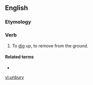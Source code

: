 ==English==

===Etymology===
{{prefix|un|bury|lang=en}}

===Verb===
{{en-verb|unburies|unburying|unburied|unburied}}

# To [[dig]] up, to remove from the ground.

====Related terms====
* {{l|en|unburial}}

[[vi:unbury]]